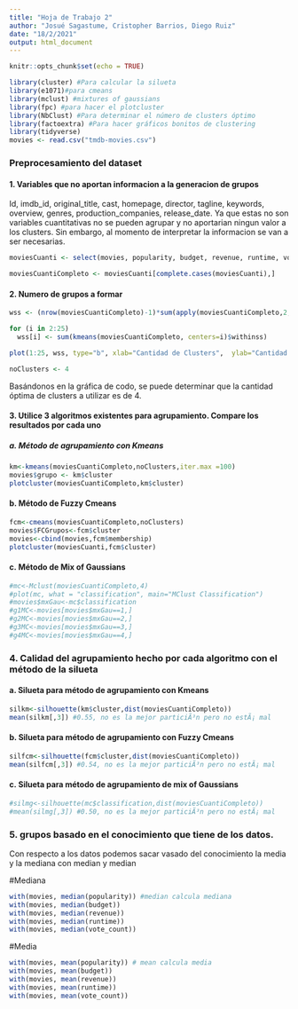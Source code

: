 ```yaml
---
title: "Hoja de Trabajo 2"
author: "Josué Sagastume, Cristopher Barrios, Diego Ruiz"
date: "18/2/2021"
output: html_document
---
```


```r
knitr::opts_chunk$set(echo = TRUE)
```

```r
library(cluster) #Para calcular la silueta
library(e1071)#para cmeans
library(mclust) #mixtures of gaussians
library(fpc) #para hacer el plotcluster
library(NbClust) #Para determinar el número de clusters óptimo
library(factoextra) #Para hacer gráficos bonitos de clustering
library(tidyverse)
movies <- read.csv("tmdb-movies.csv")
```

### Preprocesamiento del dataset
#### 1. Variables que no aportan informacion a la generacion de grupos

Id, imdb_id, original_title, cast, homepage, director, tagline, keywords, overview, genres, production_companies, release_date. Ya que estas no son variables cuantitativas no se pueden agrupar y no aportarian ningun valor a los clusters. Sin embargo, al momento de interpretar la informacion se van a ser necesarias.

```r
moviesCuanti <- select(movies, popularity, budget, revenue, runtime, vote_average, release_year)

moviesCuantiCompleto <- moviesCuanti[complete.cases(moviesCuanti),]
```

#### 2. Numero de grupos a formar
```r
wss <- (nrow(moviesCuantiCompleto)-1)*sum(apply(moviesCuantiCompleto,2,var))

for (i in 2:25) 
  wss[i] <- sum(kmeans(moviesCuantiCompleto, centers=i)$withinss)

plot(1:25, wss, type="b", xlab="Cantidad de Clusters",  ylab="Cantidad de suma de cuadrados")

noClusters <- 4
```

Basándonos en la gráfica de codo, se puede determinar que la cantidad óptima de clusters a utilizar es de 4.

#### 3. Utilice 3 algoritmos existentes para agrupamiento. Compare los resultados por cada uno
##### a. Método de agrupamiento con Kmeans

```r
km<-kmeans(moviesCuantiCompleto,noClusters,iter.max =100)
movies$grupo <- km$cluster
plotcluster(moviesCuantiCompleto,km$cluster)
```

#### b. Método de Fuzzy Cmeans
```r
fcm<-cmeans(moviesCuantiCompleto,noClusters)
movies$FCGrupos<-fcm$cluster
movies<-cbind(movies,fcm$membership)
plotcluster(moviesCuanti,fcm$cluster)
```

#### c. Método de Mix of Gaussians
```r
#mc<-Mclust(moviesCuantiCompleto,4)
#plot(mc, what = "classification", main="MClust Classification")
#movies$mxGau<-mc$classification
#g1MC<-movies[movies$mxGau==1,]
#g2MC<-movies[movies$mxGau==2,]
#g3MC<-movies[movies$mxGau==3,]
#g4MC<-movies[movies$mxGau==4,]
```

### 4. Calidad del agrupamiento hecho por cada algoritmo con el método de la silueta
#### a. Silueta para método de agrupamiento con Kmeans
```r
silkm<-silhouette(km$cluster,dist(moviesCuantiCompleto))
mean(silkm[,3]) #0.55, no es la mejor particiÃ³n pero no estÃ¡ mal
```

#### b. Silueta para método de agrupamiento con Fuzzy Cmeans
```r
silfcm<-silhouette(fcm$cluster,dist(moviesCuantiCompleto))
mean(silfcm[,3]) #0.54, no es la mejor particiÃ³n pero no estÃ¡ mal

```

#### c. Silueta para método de agrupamiento de mix of Gaussians
```r
#silmg<-silhouette(mc$classification,dist(moviesCuantiCompleto))
#mean(silmg[,3]) #0.50, no es la mejor particiÃ³n pero no estÃ¡ mal

```
### 5. grupos  basado  en  el  conocimiento  que  tiene  de  los  datos. 
Con respecto a los datos podemos sacar vasado del conocimiento la media y la mediana con median y median

#Mediana
```r
with(movies, median(popularity)) #median calcula mediana
with(movies, median(budget))
with(movies, median(revenue))
with(movies, median(runtime))
with(movies, median(vote_count))
```
#Media
```r
with(movies, mean(popularity)) # mean calcula media
with(movies, mean(budget))
with(movies, mean(revenue))
with(movies, mean(runtime))
with(movies, mean(vote_count))
```

